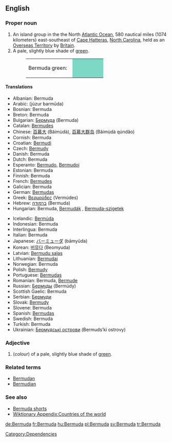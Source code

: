 ==English==

===Proper noun===
{{wikipedia}}
{{en-noun}}

# An island group in the the North [[Atlantic Ocean]], 580 nautical miles (1074 kilometers) east-southeast of [[Cape Hatteras]], [[North Carolina]], held as an [[Overseas Territory]] by [[Britain]].
# A pale, slightly blue shade of [[green]].
#:<table><tr><td>Bermuda green: &nbsp;</td><td bgcolor="#7DD8C6" width="80">&nbsp; </td></tr></table>

====Translations====
{{top}}
*Albanian: Bermuda
*Arabic: {{ARchar|[[جزر برمودا]]}} (júzur barmūda) {{p}}
*Bosnian: Bermuda {{f}}
*Breton: Bermuda
*Bulgarian: [[Бермуда]] (Bermuda) {{f}}
*Catalan: [[Bermudes]]
*Chinese: [[百慕大]] (Bǎimùdà), [[百慕大群岛]] (Bǎimùdà qúndǎo)
*Cornish: Bermuda
*Croatian: [[Bermudi]]
*Czech: [[Bermudy]]
*Danish: Bermuda
*Dutch: Bermuda
*Esperanto: [[Bermudo]], [[Bermudoj]]
*Estonian: Bermuda
*Finnish: Bermuda
*French: [[Bermudes]] {{f}} {{p}}
*Galician: Bermuda
*German: [[Bermudas]]
*Greek: [[Βερμούδες]] (Vermúdes)
*Hebrew: [[ברמודה]] (Bermuda)
*Hungarian: Bermuda, [[Bermudák]] {{p}}, [[Bermuda-szigetek]] {{p}}
{{mid}}
*Icelandic: [[Bermúda]]
*Indonesian: Bermuda
*Interlingua: Bermuda
*Italian: Bermuda {{f}} {{p}}
*Japanese: [[バーミューダ]] (bāmyūda)
*Korean: [[버뮤다]] (Beomyuda)
*Latvian: [[Bermudu salas]]
*Lithuanian: [[Bermudai]]
*Norwegian: Bermuda
*Polish: [[Bermudy]] {{p}}
*Portuguese: [[Bermudas]]
*Romanian: Bermuda, [[Bermude]] {{f}}
*Russian: [[Бермуды]] (Bermúdy) {{m}} {{p}}
*Scottish Gaelic: Bermuda
*Serbian: [[Бермуди]]
*Slovak: [[Bermudy]]
*Slovene: Bermuda
*Spanish: [[Bermudas]] {{f}} {{p}}
*Swedish: Bermuda
*Turkish: Bermuda
*Ukrainian: [[Бермудські острови]] (Bermuds’ki ostrovy) {{p}}
{{bottom}}

===Adjective===

#(''colour'') of a pale, slightly blue shade of [[green]].

===Related terms===
*[[Bermudan]]
*[[Bermudian]]

===See also===
*[[Bermuda shorts]]
*[[Wiktionary Appendix:Countries of the world]]

[[Category:Dependencies]]

[[de:Bermuda]]
[[fr:Bermuda]]
[[hu:Bermuda]]
[[pl:Bermuda]]
[[sv:Bermuda]]
[[tr:Bermuda]]